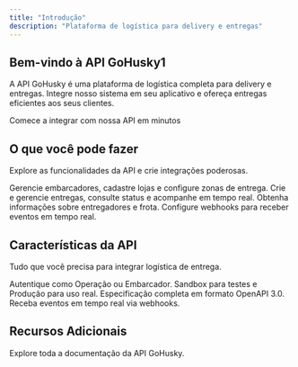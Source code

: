 ```yaml
---
title: "Introdução"
description: "Plataforma de logística para delivery e entregas"
---
```


## Bem-vindo à API GoHusky1

A API GoHusky é uma plataforma de logística completa para delivery e entregas. Integre nosso sistema em seu aplicativo e ofereça entregas eficientes aos seus clientes.

<Card title="Início Rápido" icon="rocket" horizontal href="/api-reference/introduction">
  Comece a integrar com nossa API em minutos
</Card>

## O que você pode fazer

Explore as funcionalidades da API e crie integrações poderosas.

<Columns cols={2}>
  <Card title="Embarcadores" icon="store" href="/api-reference/embarcadores/create-store">
    Gerencie embarcadores, cadastre lojas e configure zonas de entrega.
  </Card>
  <Card title="Entregas" icon="truck" href="/api-reference/entregas/create-order-list">
    Crie e gerencie entregas, consulte status e acompanhe em tempo real.
  </Card>
  <Card title="Entregadores" icon="id-card" href="/api-reference/entregadores/get-fleet-details">
    Obtenha informações sobre entregadores e frota.
  </Card>
  <Card title="Notificações" icon="bell" href="/api-reference/webhook/create-notification">
    Configure webhooks para receber eventos em tempo real.
  </Card>
</Columns>

## Características da API

Tudo que você precisa para integrar logística de entrega.

<Columns cols={2}>
  <Card title="Autenticação" icon="key" href="/api-reference/autenticacao">
    Autentique como Operação ou Embarcador.
  </Card>
  <Card title="Ambientes" icon="flask" href="/api-reference/introduction">
    Sandbox para testes e Produção para uso real.
  </Card>
  <Card title="OpenAPI" icon="code" href="/api-reference/openapi.json">
    Especificação completa em formato OpenAPI 3.0.
  </Card>
  <Card title="Webhooks" icon="webhook" href="/api-reference/webhook/create-notification">
    Receba eventos em tempo real via webhooks.
  </Card>
</Columns>

## Recursos Adicionais

<Card title="Documentação Completa" icon="book" href="/api-reference/introduction">
  Explore toda a documentação da API GoHusky.
</Card>